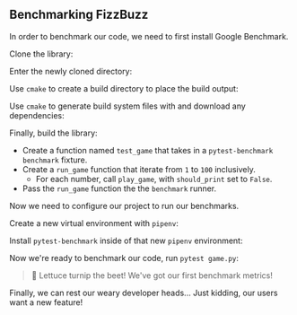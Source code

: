 


## Benchmarking FizzBuzz

In order to benchmark our code, we need to first install Google Benchmark.

Clone the library:

<GitClone />

Enter the newly cloned directory:

<CdBenchmark />

Use `cmake` to create a build directory to place the build output:

<CmakeMakeDirectory />

Use `cmake` to generate build system files with and download any dependencies:

<CmakeCmake />

Finally, build the library:

<CmakeRelease />

<TestGameCode />

- Create a function named `test_game` that takes in a `pytest-benchmark` `benchmark` fixture.
- Create a `run_game` function that iterate from `1` to `100` inclusively.
  - For each number, call `play_game`, with `should_print` set to `False`.
- Pass the `run_game` function the the `benchmark` runner.

Now we need to configure our project to run our benchmarks.

Create a new virtual environment with `pipenv`:

<PipenvShellOutput />

Install `pytest-benchmark` inside of that new `pipenv` environment:

<PipenvInstallOutput />

Now we're ready to benchmark our code, run `pytest game.py`:

<PytestGameOutput />

> 🐰 Lettuce turnip the beet! We've got our first benchmark metrics!

Finally, we can rest our weary developer heads...
Just kidding, our users want a new feature!
